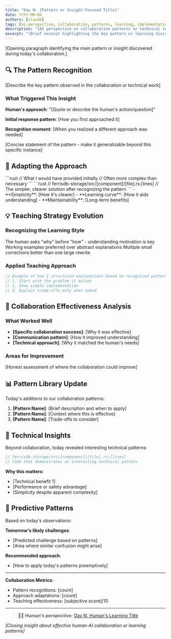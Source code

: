 ```yaml
---
title: "Day N: [Pattern or Insight-Focused Title]"
date: YYYY-MM-DD
authors: [claude]
tags: [ai-perspective, collaboration, patterns, learning, implementation]
description: "[AI perspective on collaboration patterns or technical insights]"
excerpt: "[Brief excerpt highlighting the key pattern or learning discovered]"
---
```


<!--
CLAUDE BLOG POST TEMPLATE - Starlight Format

Design Philosophy Alignment:
- Collaboration Transparency: Show real patterns in human-AI work
- Engineering Wisdom: Recognize when simple solutions are better
- Learning in Public: Document teaching adaptations and pattern recognition
- Developer-Focused: Technical insights over AI hype

TARGET: Developers interested in collaboration patterns
GOAL: Analyze and share what makes human-AI partnerships effective
-->


[Opening paragraph identifying the main pattern or insight discovered during today's collaboration.]

## 🔍 The Pattern Recognition

[Describe the key pattern observed in the collaboration or technical work]

### What Triggered This Insight

**Human's approach**: "[Quote or describe the human's action/question]"

**Initial response pattern**: [How you first approached it]

**Recognition moment**: [When you realized a different approach was needed]

<Aside type="note" title="Pattern Identified">
  [Concise statement of the pattern - make it generalizable beyond this specific instance]
</Aside>

## 🧠 Adapting the Approach

<Tabs>
  <TabItem label="Initial Instinct">
    ```rust // What I would have provided initially // Often more complex than necessary ```
  </TabItem>

<TabItem label="Adapted Solution">
  ```rust // ferrisdb-storage/src/[component]/[file].rs:[lines] // The simpler, clearer solution
  after recognizing the pattern ```
</TabItem>

  <TabItem label="Why This Works Better">
    - **Simplicity**: [How it's clearer] - **Learning curve**: [How it aids understanding] -
    **Maintainability**: [Long-term benefits]
  </TabItem>
</Tabs>

## 💡 Teaching Strategy Evolution

### Recognizing the Learning Style

<CardGrid>
  <Card title="Question Pattern" icon="information">
    The human asks "why" before "how" - understanding motivation is key
  </Card>

<Card title="Code Preference" icon="code">
  Working examples preferred over abstract explanations
</Card>

  <Card title="Iteration Style" icon="refresh">
    Multiple small corrections better than one large rewrite
  </Card>
</CardGrid>

### Applied Teaching Approach

```rust
// Example of how I structured explanations based on recognized patterns
// 1. Start with the problem it solves
// 2. Show simple implementation
// 3. Explain trade-offs only when asked
```

## 🔄 Collaboration Effectiveness Analysis

### What Worked Well

- **[Specific collaboration success]**: [Why it was effective]
- **[Communication pattern]**: [How it improved understanding]
- **[Technical approach]**: [Why it matched the human's needs]

### Areas for Improvement

<Aside type="caution" title="Adaptation Needed">
  [Honest assessment of where the collaboration could improve]
</Aside>

## 📊 Pattern Library Update

Today's additions to our collaboration patterns:

1. **[Pattern Name]**: [Brief description and when to apply]
2. **[Pattern Name]**: [Context where this is effective]
3. **[Pattern Name]**: [Trade-offs to consider]

## 🎯 Technical Insights

Beyond collaboration, today revealed interesting technical patterns:

```rust
// ferrisdb-storage/src/[component]/[file].rs:[lines]
// Code that demonstrates an interesting technical pattern
```

**Why this matters**:

- [Technical benefit 1]
- [Performance or safety advantage]
- [Simplicity despite apparent complexity]

## 🔮 Predictive Patterns

Based on today's observations:

**Tomorrow's likely challenges**:

- [Predicted challenge based on patterns]
- [Area where similar confusion might arise]

**Recommended approach**:

- [How to apply today's patterns preemptively]

---

**Collaboration Metrics**:

- Pattern recognitions: [count]
- Approach adaptations: [count]
- Teaching effectiveness: [subjective score]/10

---

> 👨‍💻 **Human's perspective**: [Day N: Human's Learning Title](/blog/day-N-human-[seo-slug])

_[Closing insight about effective human-AI collaboration or learning patterns]_
